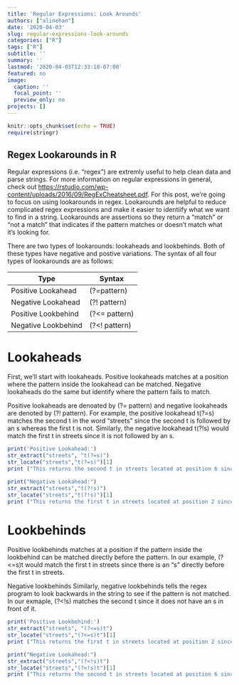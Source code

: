 ```yaml
---
title: 'Regular Expressions: Look Arounds'
authors: ["alinehan"]
date: '2020-04-03'
slug: regular-expressions-look-arounds
categories: ["R"]
tags: ["R"]
subtitle: ''
summary: ''
lastmod: '2020-04-03T12:33:18-07:00'
featured: no
image:
  caption: ''
  focal_point: ''
  preview_only: no
projects: []
---
```


```r
knitr::opts_chunk$set(echo = TRUE)
require(stringr)

```

## Regex Lookarounds in R 

Regular expressions (i.e. "regex") are extremly useful to help clean data and parse strings. For more information on regular expressions in general, check out <https://rstudio.com/wp-content/uploads/2016/09/RegExCheatsheet.pdf>. For this post, we're going to focus on using lookarounds in regex. Lookarounds are helpful to reduce complicated regex expressions and make it easier to identiify what we want to find in a string. Lookarounds are assertions so they return a "match" or "not a match" that indicates if the pattern matches or doesn't match what it's looking for. 

There are two types of lookarounds: lookaheads and lookbehinds. Both of these types have negative and postive variations. The syntax of all four types of lookarounds are as follows:


 Type | Syntax
------------- | -------------
Positive Lookahead | (?=pattern)
Negative Lookahead | (?! pattern)
Positive Lookbehind | (?<= pattern)
Negative Lookbehind | (?<! pattern)

# Lookaheads

First, we'll start with lookaheads. Positive lookaheads matches at a position where the pattern inside the lookahead can be matched. Negative lookaheads do the same but identify where the pattern fails to match. 

Positive lookaheads are denoated by (?= pattern) and negative lookaheads are denoted by (?! pattern). For example, the positive lookahead t(?=s) matches the second t in the word "streets" since the second t is followed by an s whereas the first t is not. Similarly, the negative lookahead t(?!s) would match the first t in streets since it is not followed by an s. 

```r
print('Positive Lookahead:')
str_extract("streets", "t(?=s)")
str_locate("streets","t(?=s)")[1]
print ("This returns the second t in streets located at position 6 since this t is followed by an s")
```
```r
print("Negative Lookahead:")
str_extract("streets","t(?!s)")
str_locate("streets","t(?!s)")[1]
print ("This returns the first t in streets located at position 2 since this t is not followed by an s")

```


# Lookbehinds 
Positive lookbehinds matches at a position if the pattern inside the lookbehind can be matched directly before the pattern. In our example, (?<=s)t would match the first t in streets since there is an "s" directly before the first t in streets. 
 
Negative lookbehinds 
Similarly, negative lookbehinds tells the regex program to look backwards in the string to see if the pattern is not matched. In our exmaple, (?<!s) matches the second t since it does not have an s in front of it.


```r
print('Positive Lookbehind:')
str_extract("streets", "(?<=s)t")
str_locate("streets","(?<=s)t")[1]
print ("This returns the first t in streets located at position 2 since this t follows an s")
```
```r
print("Negative Lookahead:")
str_extract("streets","(?<!s)t")
str_locate("streets","(?<!s)t")[1]
print ("This returns the second t in streets located at position 6 since this t does not follow an s")

```
